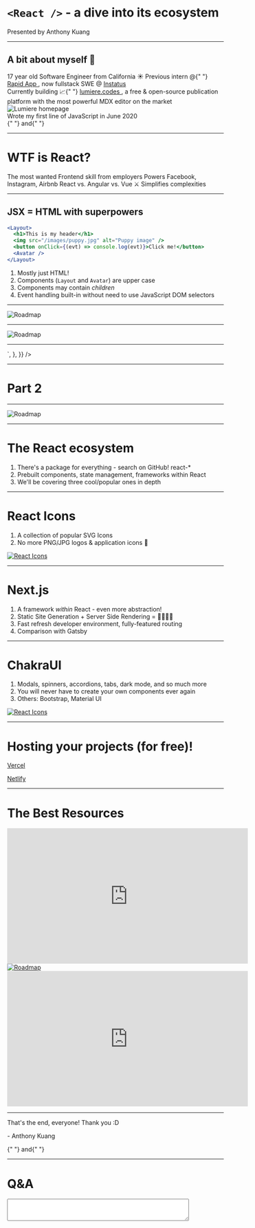 <SlidePage>
    
<Cover>

# `<React />` - a dive into its ecosystem

<div
  style={{
    display: "flex",
    alignItems: "center",
    justifyContent: "center",
    gap: "1rem",
  }}
>
  <p style={{ fontSize: "30px" }}>Presented by Anthony Kuang</p>
  <Avatar />
</div>

</Cover>

---

## A bit about myself 👋

<Steps>
  <Step />
  <Step>17 year old Software Engineer from California ☀️</Step>
  <Step>
    Previous intern @{" "}
    <a
      style={{ color: "#add8e6" }}
      href="https://www.rapidapp.live"
      target="_blank"
    >
      Rapid App
    </a>
    , now fullstack SWE @ <a
      style={{ color: "#add8e6" }}
      href="https://instatus.io"
      target="_blank"
    >
      Instatus
    </a>
  </Step>
  <Step>
    <div style={{ display: "flex", alignItems: "center" }}>
      <div>
        Currently building 📈{" "}
        <a
          style={{ color: "#add8e6" }}
          href="https://lumiere.codes"
          target="_blank"
        >
          lumiere.codes
        </a>
        , a free & open-source publication platform with the most powerful MDX editor
        on the market
      </div>
      <Image
        src="/lumiere-homepage.png"
        alt="Lumiere homepage"
        width={300}
        height={250}
      />
    </div>
  </Step>
  <Step>Wrote my first line of JavaScript in June 2020</Step>
  <Step>
    <div
      style={{
        display: "flex",
        alignItems: "center",
        justifyContent: "center",
        gap: "20px",
      }}
    >
      <a
        style={{ color: "#add8e6" }}
        href="https://www.linkedin.com/in/anthony-kuang/"
        target="_blank"
      >
        <FaLinkedin />
      </a>{" "}
      and{" "}
      <a
        style={{ color: "#add8e6" }}
        href="https://github.com/AnthonyKuang"
        target="_blank"
      >
        <FaGithub />
      </a>
    </div>
  </Step>
</Steps>

---

<h1 style={{ textAlign: "start", paddingBottom: "30px", marginLeft: "190px" }}>
  WTF is React?
</h1>

<div
  style={{
    display: "flex",
    marginLeft: "80px",
    marginRight: "80px",
    justifyContent: "space-between",
  }}
>
  <Steps>
    <Step />
    <Step>The most wanted Frontend skill from employers</Step>
    <Step>Powers Facebook, Instagram, Airbnb</Step>
    <Step>React vs. Angular vs. Vue ⚔️</Step>
    <Step>Simplifies complexities</Step>
  </Steps>
  <ReactIcon />
</div>

---

## JSX = HTML with superpowers

```jsx
<Layout>
  <h1>This is my header</h1>
  <img src="/images/puppy.jpg" alt="Puppy image" />
  <button onClick={(evt) => console.log(evt)}>Click me!</button>
  <Avatar />
</Layout>
```

1. Mostly just HTML!
2. Components (`Layout` and `Avatar`) are upper case
3. Components may contain _children_
4. Event handling built-in without need to use JavaScript DOM selectors

---

<Image src="/roadmap.png" alt="Roadmap" width={700} height={900} />

---

<Image src="/roadmap-fundamentals.png" alt="Roadmap" width={758} height={900} />

---

<div class="codesandbox">
  <CodeSandbox
    files={{
      "package.json": {
        content: {
          dependencies: {
            react: "latest",
            "react-dom": "latest",
          },
        },
      },
      "index.js": {
        content: `// ReactDOM render, children, components, props, state\n\n\n// Conditional rendering, buttons, loops with key prop`,
      },
      "index.html": {
        content:`<div id="root"></div>`,
      },
    }}
  />

</div>

---

# Part 2️

---

<Image src="/roadmap-ecosystem.png" alt="Roadmap" width={758} height={900} />

---

# The React ecosystem

1. There's a package for everything - search on GitHub! react-\*
2. Prebuilt components, state management, frameworks within React
3. We'll be covering three cool/popular ones in depth

---

# React Icons

1. A collection of popular SVG Icons
2. No more PNG/JPG logos & application icons 🚀

<div>
  <a href="https://react-icons.github.io/" target="_blank">
    <Image src="/react-icons.png" alt="React Icons" width={700} height={380} />
  </a>
</div>

---

# Next.js

1. A framework _within_ React - even more abstraction!
2. Static Site Generation + Server Side Rendering = 🏃💨💨💨
3. Fast refresh developer environment, fully-featured routing
4. Comparison with Gatsby

---

# ChakraUI

1. Modals, spinners, accordions, tabs, dark mode, and so much more
2. You will never have to create your own components ever again
3. Others: Bootstrap, Material UI

<div>
  <a href="https://chakra-ui.com/docs/getting-started" target="_blank">
    <Image src="/chakra.png" alt="React Icons" width={700} height={400} />
  </a>
</div>

---

# Hosting your projects (for free)!

<Steps>
  <Step />
  <Step>
    <a
      style={{
        display: "flex",
        justifyContent: "center",
        alignItems: "center",
        gap: "20px",
      }}
      href="https://vercel.com"
      target="_blank"
    >
      <p>Vercel</p>
      <SiVercel />
    </a>
  </Step>
  <Step>
    <a
      style={{
        display: "flex",
        justifyContent: "center",
        alignItems: "center",
        gap: "20px",
      }}
      href="https://netlify.com"
      target="_blank"
    >
      <p>Netlify</p>
      <SiNetlify />
    </a>
  </Step>
</Steps>

---

# The Best Resources

<div style={{display: 'flex', alignItems: 'center', justifyContent: 'space-around'}}>
<iframe
  width="560"
  height="315"
  src="https://www.youtube.com/embed/cuHDQhDhvPE"
  title="YouTube video player"
  frameborder="0"
  allow="accelerometer; autoplay; clipboard-write; encrypted-media; gyroscope; picture-in-picture"
  allowfullscreen
></iframe>

<a href="https://reactjs.org/docs/getting-started.html" target="_blank">
  <Image
    src="/react-documentation.png"
    alt="Roadmap"
    width={560}
    height={315}
  />
</a>

<iframe
  width="560"
  height="315"
  src="https://www.youtube.com/embed/I6ypD7qv3Z8"
  title="YouTube video player"
  frameborder="0"
  allow="accelerometer; autoplay; clipboard-write; encrypted-media; gyroscope; picture-in-picture"
  allowfullscreen
></iframe>
</div>

---

That's the end, everyone! Thank you :D

<p style={{ textAlign: "center", fontSize: "24px", marginTop: "80px" }}>
  - Anthony Kuang
</p>
<div
  style={{
    display: "flex",
    alignItems: "center",
    justifyContent: "center",
    gap: "12px",
    fontSize: "24px",
  }}
>
  <a
    style={{ color: "#add8e6" }}
    href="https://www.linkedin.com/in/anthony-kuang/"
    target="_blank"
  >
    <FaLinkedin />
  </a>{" "}
  and{" "}
  <a
    style={{ color: "#add8e6" }}
    href="https://github.com/AnthonyKuang"
    target="_blank"
  >
    <FaGithub />
  </a>
</div>

---

# Q&A

<textarea rows="3" cols="50" style={{ color: "black" }}></textarea>

</SlidePage>
